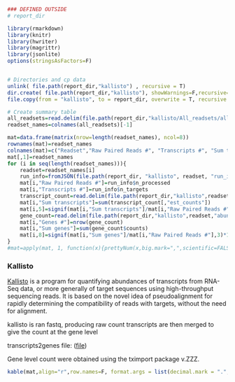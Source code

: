 ```r

### DEFINED OUTSIDE
# report_dir

library(rmarkdown)
library(knitr)
library(hwriter)
library(magrittr)
library(jsonlite)
options(stringsAsFactors=F)


# Directories and cp data
unlink( file.path(report_dir,"kallisto") , recursive = T)
dir.create( file.path(report_dir,"kallisto"), showWarnings=F,recursive=T)
file.copy(from = "kallisto", to = report_dir, overwrite = T, recursive = T)

# Create summary table
all_readsets=read.delim(file.path(report_dir,"kallisto/All_readsets/all_readsets.abundance_genes.csv"))
readset_names=colnames(all_readsets)[-1]

mat=data.frame(matrix(nrow=length(readset_names), ncol=8))
rownames(mat)=readset_names
colnames(mat)=c("Readset","Raw Paired Reads #", "Transcripts #", "Sum transcripts","%", "Genes #", "Sum genes","%")
mat[,1]=readset_names
for (i in seq(length(readset_names))){
    readset=readset_names[i]
    run_info=fromJSON(file.path(report_dir, "kallisto", readset, "run_info.json"))
    mat[i,"Raw Paired Reads #"]=run_info$n_processed
    mat[i,"Transcripts #"]=run_info$n_targets
    transcript_count=read.delim(file.path(report_dir,"kallisto",readset,"abundance_transcripts.tsv"))
    mat[i,"Sum transcripts"]=sum(transcript_count[,"est_counts"])
    mat[i,5]=signif(mat[i,"Sum transcripts"]/mat[i,"Raw Paired Reads #"],3)*100
    gene_count=read.delim(file.path(report_dir,"kallisto",readset,"abundance_genes.tsv"))
    mat[i,"Genes #"]=nrow(gene_count)
    mat[i,"Sum genes"]=sum(gene_count$counts)
    mat[i,8]=signif(mat[i,"Sum genes"]/mat[i,"Raw Paired Reads #"],3)*100
}
#mat=apply(mat, 1, function(x){prettyNum(x,big.mark=",",scientific=FALSE)})

```

### Kallisto

[Kallisto](https://pachterlab.github.io/kallisto/about) is a program for quantifying abundances of transcripts from RNA-Seq data, or more generally of target sequences using high-throughput sequencing reads. It is based on the novel idea of pseudoalignment for rapidly determining the compatibility of reads with targets, without the need for alignment.

kallisto is ran fastq, producing raw count
transcripts are then merged to give the count at the gene level

transcripts2genes file: ([file](Mus_musculus.GRCm38.Ensembl83.tx2gene))

Gene level count were obtained using the tximport package v.ZZZ.

```r
kable(mat,align="r",row.names=F, format.args = list(decimal.mark = ".", big.mark = ","))

```

